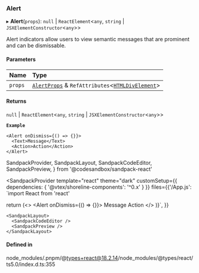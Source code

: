 ### Alert

▸ **Alert**(`props`): `null` \| `ReactElement`\<`any`, `string` \| `JSXElementConstructor`\<`any`\>\>

Alert indicators allow users to view semantic messages that are prominent and can be dismissable.

#### Parameters

| Name    | Type                                                                                                                                          |
| :------ | :-------------------------------------------------------------------------------------------------------------------------------------------- |
| `props` | [`AlertProps`](/components/alert/props.md) & `RefAttributes`\<[`HTMLDivElement`](https://developer.mozilla.org/docs/Web/API/HTMLDivElement)\> |

#### Returns

`null` \| `ReactElement`\<`any`, `string` \| `JSXElementConstructor`\<`any`\>\>

**`Example`**

```tsx copy showLineNumbers filename="example.tsx"
<Alert onDismiss={() => {}}>
  <Text>Message</Text>
  <Action>Action</Action>
</Alert>
```

SandpackProvider,
SandpackLayout,
SandpackCodeEditor,
SandpackPreview,
} from '@codesandbox/sandpack-react'

<SandpackProvider
template="react"
theme="dark"
customSetup={{ dependencies: { '@vtex/shoreline-components': '^0.x' } }}
files={{'/App.js': `import React from 'react'

return (<>
<Alert onDismiss={() => {}}>
<Text>Message</Text>
<Action>Action</Action>
</Alert>
</>
)}`,
}}

>

    <SandpackLayout>
      <SandpackCodeEditor />
      <SandpackPreview />
    </SandpackLayout>

  </SandpackProvider>

#### Defined in

node_modules/.pnpm/@types+react@18.2.14/node_modules/@types/react/ts5.0/index.d.ts:355
